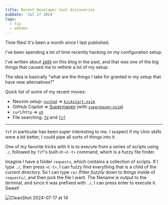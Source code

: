 ```yaml
---
title: Recent developer tool discoveries
pubDate: 'Jul 17 2024'
tags:
  - tip
  - webdev
---
```


Time flies! It's been a month since I last published.

I've been spending a lot of time recently hacking on my configuration setup. 

I've written about [zellij](https://kristianfreeman.com/quick-review-of-zellij/) on this blog in the past, and that was one of the big things that caused me to rethink a lot of my setup. 

The idea is basically "what are the things I take for granted in my setup that have new alternatives?"

Quick list of some of my recent moves:

- Neovim setup: [`nvchad`](https://nvchad.com) => [`kickstart.nvim`](https://github.com/nvim-lua/kickstart.nvim)
- GitHub Copilot => [Supermaven](https://supermaven.com) (with [`supermaven-nvim`](https://github.com/supermaven-inc/supermaven-nvim))
- `curl`/`http` => [`xh`](https://github.com/ducaale/xh)
- File searching: [`fd`](https://github.com/sharkdp/fd) and [`fzf`](https://github.com/junegunn/fzf)

---

`fzf` in particular has been super interesting to me. I suspect if my Unix skills were a bit better, I could pipe all sorts of things into it.

One of my favorite tricks with it is to execute from a series of scripts using `./`, followed by `fzf`'s built-in `<C-t>` command, which is a fuzzy file finder.

Imagine I have a folder `requests`, which contains a collection of scripts. If I type `./`, then press `<C-t>`, I can fuzzy find everything that is a child of the current directory. So I can type `re/` (filter _fuzzily_ down to things inside of `requests/`, and then pick the file I want. The filename is output to the terminal, and since it was prefixed with `./`, I can press enter to execute it. Sweet!

![CleanShot 2024-07-17 at 14](https://bear-images.sfo2.cdn.digitaloceanspaces.com/kristian-1721253379.png)

